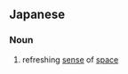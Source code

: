 ==Japanese==
{{ja-kanjitab|かい|ほう|かん|yomi=on}}

===Noun===
{{ja-noun|かいほうかん}}

# refreshing [[sense]] of [[space]]